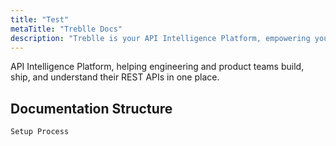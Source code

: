 ```yaml
---
title: "Test"
metaTitle: "Treblle Docs"
description: "Treblle is your API Intelligence Platform, empowering you to build, manage, and truly understand APIs confidently, whether you're a solo developer with a few APIs, a fast-growing startup or a mid-size company with dozens, or an enterprise with thousands, by giving you complete visibility, intelligence, and control across your entire API estate."
---
```


API Intelligence Platform, helping engineering and product teams build, ship, and understand their
REST APIs in one place.


## Documentation Structure

```
Setup Process
```

<CustomPagination />
